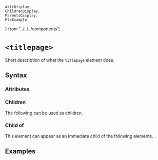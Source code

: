     AttrDisplay,
    ChildrenDisplay,
    ParentsDisplay,
    PtxExample,
} from "../../../components";

# `<titlepage>`

Short description of what the `titlepage` element does.

## Syntax

### Attributes

<AttrDisplay name="titlepage" />

### Children

The following can be used as children.

<ChildrenDisplay name="titlepage" />

### Child of

This element can appear as an immediate child of the following elements.

<ParentsDisplay name="titlepage" />

## Examples

    